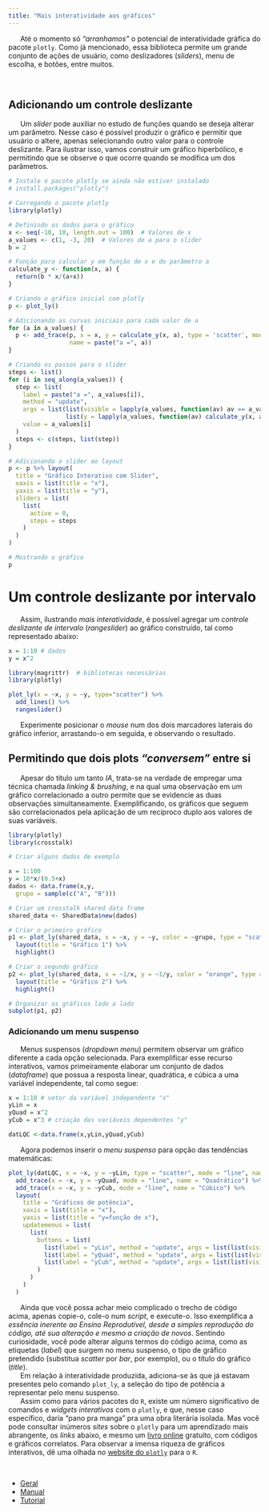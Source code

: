 ```yaml
---
title: "Mais interatividade aos gráficos"
---
```


|       Até o momento só *"arranhamos"* o potencial de interatividade gráfica do pacote `plotly`. Como já mencionado, essa biblioteca permite um grande conjunto de ações de usuário, como deslizadores (*sliders*), menu de escolha, e botões, entre muitos.
\

## Adicionando um controle deslizante

|       Um *slider* pode auxiliar no estudo de funções quando se deseja alterar um parâmetro. Nesse caso é possível produzir o gráfico e permitir que usuário o altere, apenas selecionando outro valor para o controle deslizante. Para ilustrar isso, vamos construir um gráfico hiperbólico, e permitindo que se observe o que ocorre quando se modifica um dos parâmetros. 

```r
# Instale o pacote plotly se ainda não estiver instalado
# install.packages("plotly")

# Carregando o pacote plotly
library(plotly)

# Definindo os dados para o gráfico
x <- seq(-10, 10, length.out = 100)  # Valores de x
a_values <- c(1, -3, 20)  # Valores de a para o slider
b = 2

# Função para calcular y em função de x e do parâmetro a
calculate_y <- function(x, a) {
  return(b * x/(a+x))
}

# Criando o gráfico inicial com plotly
p <- plot_ly()

# Adicionando as curvas iniciais para cada valor de a
for (a in a_values) {
  p <- add_trace(p, x = x, y = calculate_y(x, a), type = 'scatter', mode = 'lines', 
                 name = paste("a =", a))
}

# Criando os passos para o slider
steps <- list()
for (i in seq_along(a_values)) {
  step <- list(
    label = paste("a =", a_values[i]),
    method = "update",
    args = list(list(visible = lapply(a_values, function(av) av == a_values[i])), 
                list(y = lapply(a_values, function(av) calculate_y(x, av)))),
    value = a_values[i]
  )
  steps <- c(steps, list(step))
}

# Adicionando o slider ao layout
p <- p %>% layout(
  title = "Gráfico Interativo com Slider",
  xaxis = list(title = "x"),
  yaxis = list(title = "y"),
  sliders = list(
    list(
      active = 0,
      steps = steps
    )
  )
)

# Mostrando o gráfico
p

```

# Um controle deslizante por intervalo

|       Assim, ilustrando *mais interatividade*, é possível agregar um *controle deslizante de intervalo* (*rangeslider*) ao gráfico construído, tal como representado abaixo:

```r
x = 1:10 # dados
y = x^2

library(magrittr)  # bibliotecas necessárias
library(plotly)

plot_ly(x = ~x, y = ~y, type="scatter") %>%
  add_lines() %>%
  rangeslider()
```

|       Experimente posicionar o *mouse* num dos dois marcadores laterais do gráfico inferior, arrastando-o em seguida, e observando o resultado.

## Permitindo que dois plots *"conversem"* entre si

|       Apesar do título um tanto *IA*, trata-se na verdade de empregar uma técnica chamada *linking & brushing*, e na qual uma observação em um gráfico correlacionado a outro permite que se evidencie as duas observações simultaneamente. Exemplificando, os gráficos que seguem são correlacionados pela aplicação de um recíproco duplo aos valores de suas variáveis.

```r
library(plotly)
library(crosstalk)

# Criar alguns dados de exemplo

x = 1:100
y = 10*x/(0.5+x)
dados <- data.frame(x,y,
  grupo = sample(c("A", "B")))

# Criar um crosstalk shared data frame
shared_data <- SharedData$new(dados)

# Criar o primeiro gráfico
p1 <- plot_ly(shared_data, x = ~x, y = ~y, color = ~grupo, type = "scatter", size=5, mode = "markers") %>%
  layout(title = "Gráfico 1") %>%
  highlight()

# Criar o segundo gráfico
p2 <- plot_ly(shared_data, x = ~1/x, y = ~1/y, color = "orange", type = "scatter", size= 5, mode = "markers") %>%
  layout(title = "Gráfico 2") %>%
  highlight()

# Organizar os gráficos lado a lado
subplot(p1, p2)
```


### Adicionando um menu suspenso

|       Menus suspensos (*dropdown menu*) permitem observar um gráfico diferente a cada opção selecionada. Para exemplificar esse recurso interativos, vamos primeiramente elaborar um conjunto de dados (*dataframe*) que possua a resposta linear, quadrática, e cúbica a uma variável independente, tal como segue:

```r
x = 1:10 # vetor da variável independente "x"
yLin = x
yQuad = x^2
yCub = x^3 # criação das variáveis dependentes "y"

datLQC <-data.frame(x,yLin,yQuad,yCub)
```

|       Agora podemos inserir o *menu suspenso* para opção das tendências matemáticas:

```r
plot_ly(datLQC, x = ~x, y = ~yLin, type = "scatter", mode = "line", name = "Linear") %>%
  add_trace(x = ~x, y = ~yQuad, mode = "line", name = "Quadrático") %>%
  add_trace(x = ~x, y = ~yCub, mode = "line", name = "Cúbico") %>%
  layout(
    title = "Gráficos de potência",
    xaxis = list(title = "x"),
    yaxis = list(title = "y=função de x"),
    updatemenus = list(
      list(
        buttons = list(
          list(label = "yLin", method = "update", args = list(list(visible = c(TRUE, FALSE, FALSE)))),
          list(label = "yQuad", method = "update", args = list(list(visible = c(FALSE, TRUE, FALSE)))),
          list(label = "yCub", method = "update", args = list(list(visible = c(FALSE, FALSE, TRUE))))
        )
      )
    )
  )

```

|       Ainda que você possa achar meio complicado o trecho de código acima, apenas copie-o, cole-o num *script*, e execute-o. Isso exemplifica a *essência inerente ao Ensino Reprodutível, desde a simples reprodução do código, até sua alteração e mesmo a criação de novos*. Sentindo curiosidade, você pode alterar alguns termos do código acima, como as etiquetas (*label*) que surgem no menu suspenso, o tipo de gráfico pretendido (substitua *scatter* por *bar*, por exemplo), ou o título do gráfico (*title*).

|       Em relação à interatividade produzida, adiciona-se às que já estavam presentes pelo comando `plot_ly`, a seleção do tipo de potência a representar pelo menu suspenso.



|       Assim como para vários pacotes do `R`, existe um número significativo de comandos e *widgets interativos* com o `plotly`, e que, nesse caso específico, daria "pano pra manga" pra uma obra literária isolada. Mas você pode consultar inúmeros *sites* sobre o `plotly` para um aprendizado mais abrangente, os *links* abaixo, e mesmo um [livro online](https://plotly-r.com/) gratuito, com códigos e gráficos correlatos. Para observar a imensa riqueza de gráficos interativos, dê uma olhada no [website do `plotly`](https://plotly.com/r/) para o `R`.
\

*   [Geral](https://cran.r-project.org/web/packages/plotly/index.html)
*   [Manual](https://cran.r-project.org/web/packages/plotly/plotly.pdf)
*   [Tutorial](https://plotly.com/r/)